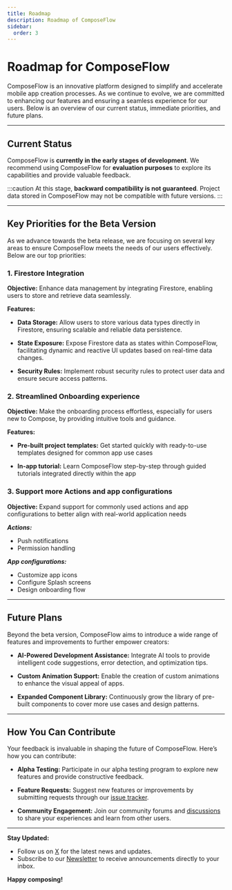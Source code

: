 ```yaml
---
title: Roadmap
description: Roadmap of ComposeFlow
sidebar:
  order: 3
---
```


# Roadmap for ComposeFlow

ComposeFlow is an innovative platform designed to simplify and accelerate mobile app creation processes. As we continue to evolve, we are committed to enhancing our features and ensuring a seamless experience for our users. Below is an overview of our current status, immediate priorities, and future plans.

---

## Current Status

ComposeFlow is **currently in the early stages of development**. We recommend using ComposeFlow for **evaluation purposes** to explore its capabilities and provide valuable feedback.

:::caution
At this stage, **backward compatibility is not guaranteed**. Project data stored in ComposeFlow may not be compatible with future versions.
:::

---

## Key Priorities for the Beta Version

As we advance towards the beta release, we are focusing on several key areas to ensure ComposeFlow meets the needs of our users effectively. Below are our top priorities:

### 1. **Firestore Integration**

**Objective:**
Enhance data management by integrating Firestore, enabling users to store and retrieve data seamlessly.

**Features:**

- **Data Storage:**
  Allow users to store various data types directly in Firestore, ensuring scalable and reliable data persistence.

- **State Exposure:**
  Expose Firestore data as states within ComposeFlow, facilitating dynamic and reactive UI updates based on real-time data changes.

- **Security Rules:**
  Implement robust security rules to protect user data and ensure secure access patterns.

### 2. **Streamlined Onboarding experience**

**Objective:**
Make the onboarding process effortless, especially for users new to Compose, by providing intuitive tools and guidance.

**Features:**

- **Pre-built project templates:**
  Get started quickly with ready-to-use templates designed for common app use cases

- **In-app tutorial:**
  Learn ComposeFlow step-by-step through guided tutorials integrated directly within the app

### 3. **Support more Actions and app configurations**

**Objective:**
Expand support for commonly used actions and app configurations to better align with real-world application needs

***Actions:***
  - Push notifications
  - Permission handling

 ***App configurations:***
  - Customize app icons
  - Configure Splash screens
  - Design onboarding flow

---

## Future Plans

Beyond the beta version, ComposeFlow aims to introduce a wide range of features and improvements to further empower creators:

- **AI-Powered Development Assistance:**
  Integrate AI tools to provide intelligent code suggestions, error detection, and optimization tips.

- **Custom Animation Support:**
  Enable the creation of custom animations to enhance the visual appeal of apps.

- **Expanded Component Library:**
  Continuously grow the library of pre-built components to cover more use cases and design patterns.

---

## How You Can Contribute

Your feedback is invaluable in shaping the future of ComposeFlow. Here’s how you can contribute:

- **Alpha Testing:**
  Participate in our alpha testing program to explore new features and provide constructive feedback.

- **Feature Requests:**
  Suggest new features or improvements by submitting requests through our [issue tracker](https://github.com/ComposeFlow/composeflow-issues/issues).

- **Community Engagement:**
  Join our community forums and [discussions](https://github.com/ComposeFlow/composeflow-issues/discussions) to share your experiences and learn from other users.

---

**Stay Updated:**

- Follow us on [X](https://x.com/composeflow) for the latest news and updates.
- Subscribe to our [Newsletter](https://composeflow.io/#get-started-section) to receive announcements directly to your inbox.

**Happy composing!**
